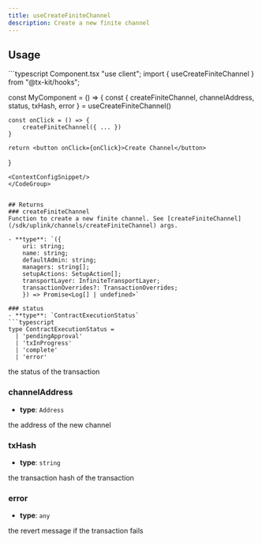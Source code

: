 ```yaml
---
title: useCreateFiniteChannel
description: Create a new finite channel
---
```



## Usage
<CodeGroup>
```typescript Component.tsx
"use client";
import { useCreateFiniteChannel } from "@tx-kit/hooks";

const MyComponent = () => {
    const { 
        createFiniteChannel,
        channelAddress,
        status, 
        txHash,
        error 
    } = useCreateFiniteChannel()

    const onClick = () => {
        createFiniteChannel({ ... })
    }

    return <button onClick={onClick}>Create Channel</button>
}
```
<ContextConfigSnippet/>
</CodeGroup>


## Returns
### createFiniteChannel
Function to create a new finite channel. See [createFiniteChannel](/sdk/uplink/channels/createFiniteChannel) args.

- **type**: `({
    uri: string;
    name: string;
    defaultAdmin: string;
    managers: string[];
    setupActions: SetupAction[];
    transportLayer: InfiniteTransportLayer;
    transactionOverrides?: TransactionOverrides;
    }) => Promise<Log[] | undefined>`

### status
- **type**: `ContractExecutionStatus`
```typescript
type ContractExecutionStatus =
  | 'pendingApproval'
  | 'txInProgress'
  | 'complete'
  | 'error'
```
the status of the transaction

### channelAddress
- **type**: `Address`

the address of the new channel

### txHash
- **type**: `string`

the transaction hash of the transaction

### error
- **type**: `any`

the revert message if the transaction fails
